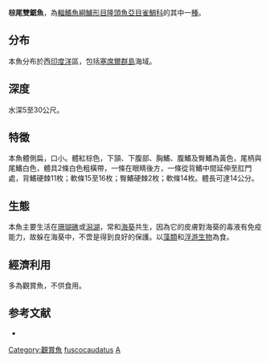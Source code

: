 {{Speciesbox
| name = 棕尾雙鋸魚
| image = Amphiprion fuscocaudatus.jpg
| image_width = 250px
| status = LC
| status_system = IUCN3.1
| genus = Amphiprion
| species = fuscocaudatus
| authority = [[Allen|Allen]], 1972
| synonyms = 
}}

'''棕尾雙鋸魚'''，為[[輻鰭魚綱|輻鰭魚綱]][[鱸形目|鱸形目]][[隆頭魚亞目|隆頭魚亞目]][[雀鯛科|雀鯛科]]的其中一[[種|種]]。

==分布==
本魚分布於西[[印度洋|印度洋]]區，包括[[塞席爾群島|塞席爾群島]]海域。

==深度==
水深5至30公尺。

==特徵==
本魚體側扁，口小。體紅棕色，下頷、下腹部、胸鰭、腹鰭及臀鰭為黃色，尾柄與尾鰭白色，體具2條白色粗橫帶，一條在眼睛後方，一條從背鰭中間延伸至肛門處，背鰭硬棘11枚；軟條15至16枚；臀鰭硬棘2枚；軟條14枚。體長可達14公分。

==生態==
本魚主要生活在[[珊瑚礁|珊瑚礁]]或[[潟湖|潟湖]]，常和[[海葵|海葵]]共生，因為它的皮膚對海葵的毒液有免疫能力，故躲在海葵中，不啻是得到良好的保護。以[[藻類|藻類]]和[[浮游生物|浮游生物]]為食。

==經濟利用==
多為觀賞魚，不供食用。

==参考文献==
*{{FishBase_species|genus=Amphiprion|species=fuscocaudatus|year=2011|month=12}}
{{Taxonbar|from=Q1851739}}

[[Category:觀賞魚|Category:觀賞魚]]
[[Category:雙鋸魚屬|fuscocaudatus]]
[[Category:1972年描述的鱼类|A]]